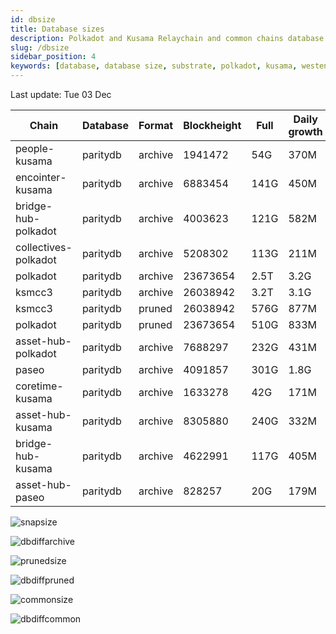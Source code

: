 ```yaml
---
id: dbsize
title: Database sizes
description: Polkadot and Kusama Relaychain and common chains database sizes
slug: /dbsize
sidebar_position: 4
keywords: [database, database size, substrate, polkadot, kusama, westend]
---
```



Last update: Tue 03 Dec

| Chain    | Database   | Format | Blockheight | Full         | Daily growth |
| ------------------------| ----------- | -------- | ------- | ---------- | ----- | 
| people-kusama | paritydb | archive | 1941472 | 54G | 370M |
| encointer-kusama | paritydb | archive | 6883454 | 141G | 450M |
| bridge-hub-polkadot | paritydb | archive | 4003623 | 121G | 582M |
| collectives-polkadot | paritydb | archive | 5208302 | 113G | 211M |
| polkadot | paritydb | archive | 23673654 | 2.5T | 3.2G |
| ksmcc3 | paritydb | archive | 26038942 | 3.2T | 3.1G |
| ksmcc3 | paritydb | pruned | 26038942 | 576G | 877M |
| polkadot | paritydb | pruned | 23673654 | 510G | 833M |
| asset-hub-polkadot | paritydb | archive | 7688297 | 232G | 431M |
| paseo | paritydb | archive | 4091857 | 301G | 1.8G |
| coretime-kusama | paritydb | archive | 1633278 | 42G | 171M |
| asset-hub-kusama | paritydb | archive | 8305880 | 240G | 332M |
| bridge-hub-kusama | paritydb | archive | 4622991 | 117G | 405M |
| asset-hub-paseo | paritydb | archive | 828257 | 20G | 179M |

![snapsize](/img/archivesize.png)

![dbdiffarchive](/img/dbdiffrelay.png)

![prunedsize](/img/prunedsize.png)

![dbdiffpruned](/img/dbdiffpruned.png)

![commonsize](/img/commonsize.png)

![dbdiffcommon](/img/dbdiffcommon.png)

